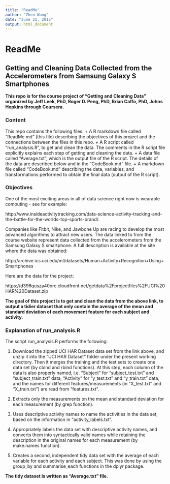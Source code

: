 ```yaml
---
title: "ReadMe"
author: "Zhen Wang"
date: "June 21, 2015"
output: html_document
---
```

# ReadMe
## Getting and Cleaning Data Collected from the Accelerometers from Samsung Galaxy S Smartphones 
__This repo is for the course project of "Getting and Cleaning Data" organized by Jeff Leek, PhD, Roger D. Peng, PhD, Brian Caffo, PhD, Johns Hopkins through Coursera.__

### Content

This repo contains the following files:
  + A R markdown file called "ReadMe.md" (this file) describing the objectives of this project and the connections between the files in this repo.
  + A R script called "run_analysis.R", to get and clean the data. The comments in the R script file explicitly explains each step of getting and cleaning the data.
  + A data file called "Average.txt", which is the output file of the R script. The details of the data are described below and in the "CodeBook.md" file.
  + A markdown file called "CodeBook.md" describing the data, variables, and transformations performed to obtain the final data (output of the R script).

### Objectives

One of the most exciting areas in all of data science right now is wearable computing - see for example: 

http://www.insideactivitytracking.com/data-science-activity-tracking-and-the-battle-for-the-worlds-top-sports-brand/. 

Companies like Fitbit, Nike, and Jawbone Up are racing to develop the most advanced algorithms to attract new users. The data linked to from the course website represent data collected from the accelerometers from the Samsung Galaxy S smartphone. A full description is available at the site where the data was obtained: 

http://archive.ics.uci.edu/ml/datasets/Human+Activity+Recognition+Using+Smartphones 

Here are the data for the project: 

https://d396qusza40orc.cloudfront.net/getdata%2Fprojectfiles%2FUCI%20HAR%20Dataset.zip 

__The goal of this project is to get and clean the data from the above link, to output a tidier dataset that only contain the average of the mean and standard deviation of each movement feature for each subject and activity.__

### Explanation of run_analysis.R

The script run_analysis.R performs the following:

1. Download the zipped UCI HAR Dataset data set from the link above, and unzip it into the "UCI HAR Dataset" folder under the present working directory. Then it merges the training and the test sets to create one data set (by cbind and rbind functions). At this step, each column of the data is also properly named, i.e. "Subject" for "subject_test.txt" and "subject_train.txt" data, "Activity" for "y_test.txt" and "y_train.txt" data, and the names for different features/measurements (in "X_test.txt" and "X_train.txt") are read from "features.txt".

2. Extracts only the measurements on the mean and standard deviation for each measurement (by grep function).

3. Uses descriptive activity names to name the activities in the data set, based on the information in "activity_labels.txt". 

4. Appropriately labels the data set with descriptive activity names, and converts them into syntactically valid names while retaining the description in the original names for each measurement (by make.names function).

5. Creates a second, independent tidy data set with the average of each variable for each activity and each subject. This was done by using the group_by and summarise_each functions in the dplyr package. 

__The tidy dataset is written as "Average.txt" file.__



